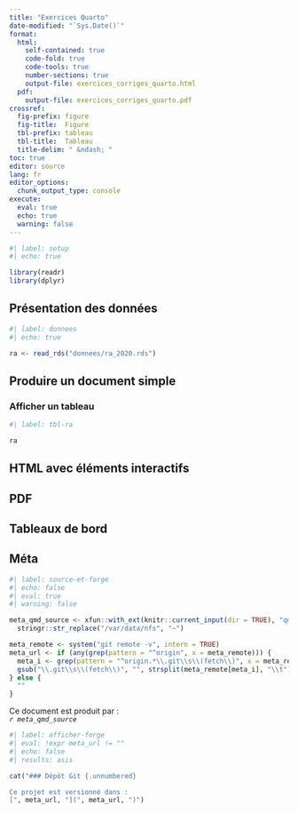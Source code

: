 ---
title: "Exercices Quarto"
date-modified: "`Sys.Date()`"
format: 
  html:
    self-contained: true
    code-fold: true
    code-tools: true
    number-sections: true
    output-file: exercices_corriges_quarto.html
  pdf: 
    output-file: exercices_corriges_quarto.pdf
crossref:
  fig-prefix: figure
  fig-title:  Figure
  tbl-prefix: tableau
  tbl-title:  Tableau
  title-delim: " &ndash; "
toc: true
editor: source
lang: fr
editor_options: 
  chunk_output_type: console
execute: 
  eval: true
  echo: true
  warning: false
---

```{r}
#| label: setup
#| echo: true

library(readr)
library(dplyr)
```


## Présentation des données {.unnumbered}

```{r}
#| label: donnees
#| echo: true

ra <- read_rds("donnees/ra_2020.rds")
```


## Produire un document simple {#doc-simple}


### Afficher un tableau

```{r}
#| label: tbl-ra

ra
```

## HTML avec éléments interactifs


## PDF


## Tableaux de bord



## Méta {.unnumbered}

```{r}
#| label: source-et-forge
#| echo: false
#| eval: true
#| warning: false

meta_qmd_source <- xfun::with_ext(knitr::current_input(dir = TRUE), "qmd") |> 
  stringr::str_replace("/var/data/nfs", "~")

meta_remote <- system("git remote -v", intern = TRUE)
meta_url <- if (any(grep(pattern = "^origin", x = meta_remote))) {
  meta_i <- grep(pattern = "^origin.*\\.git\\s\\(fetch\\)", x = meta_remote)
  gsub("\\.git\\s\\(fetch\\)", "", strsplit(meta_remote[meta_i], "\\t")[[1]][[2]])
} else {
  ""
}
```

Ce document est produit par :  
  *`r meta_qmd_source`*
  
```{r}
#| label: afficher-forge
#| eval: !expr meta_url != ""
#| echo: false
#| results: asis

cat("### Dépôt Git {.unnumbered}

Ce projet est versionné dans :  
[", meta_url, "](", meta_url, ")")
```
